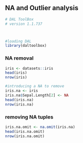 ## NA and Outlier analysis

```r
# DAL ToolBox
# version 1.1.737



#loading DAL
library(daltoolbox) 
```

### NA removal

```r
iris <- datasets::iris
head(iris)
nrow(iris)
```

```r
#introducing a NA to remove
iris.na <- iris
iris.na$Sepal.Length[2] <- NA
head(iris.na)
nrow(iris.na)
```

### removing NA tuples

```r
iris.na.omit <- na.omit(iris.na)
head(iris.na.omit)
nrow(iris.na.omit)
```

